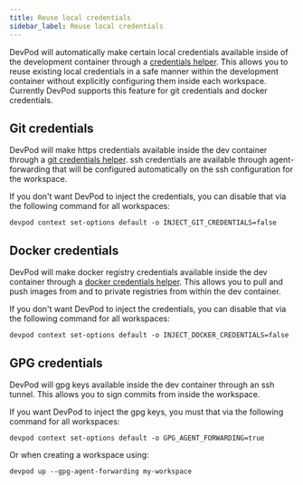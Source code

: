 ```yaml
---
title: Reuse local credentials
sidebar_label: Reuse local credentials
---
```


DevPod will automatically make certain local credentials available inside of the development container through a [credentials helper](https://git-scm.com/docs/gitcredentials).
This allows you to reuse existing local credentials in a safe manner within the development container without explicitly configuring them inside each workspace.
Currently DevPod supports this feature for git credentials and docker credentials.

## Git credentials

DevPod will make https credentials available inside the dev container through a [git credentials helper](https://git-scm.com/docs/gitcredentials). ssh credentials are available through agent-forwarding that will be configured automatically on the ssh configuration for the workspace.

If you don't want DevPod to inject the credentials, you can disable that via the following command for all workspaces:
```
devpod context set-options default -o INJECT_GIT_CREDENTIALS=false
```

## Docker credentials

DevPod will make docker registry credentials available inside the dev container through a [docker credentials helper](https://docs.docker.com/engine/reference/commandline/login/#credential-helpers). This allows you to pull and push images from and to private registries from within the dev container.

If you don't want DevPod to inject the credentials, you can disable that via the following command for all workspaces:
```
devpod context set-options default -o INJECT_DOCKER_CREDENTIALS=false
```

## GPG credentials

DevPod will gpg keys available inside the dev container through an ssh tunnel. This allows you to sign commits from inside the workspace.

If you want DevPod to inject the gpg keys, you must that via the following command for all workspaces:
```
devpod context set-options default -o GPG_AGENT_FORWARDING=true
```

Or when creating a workspace using:

```
devpod up --gpg-agent-forwarding my-workspace
```

